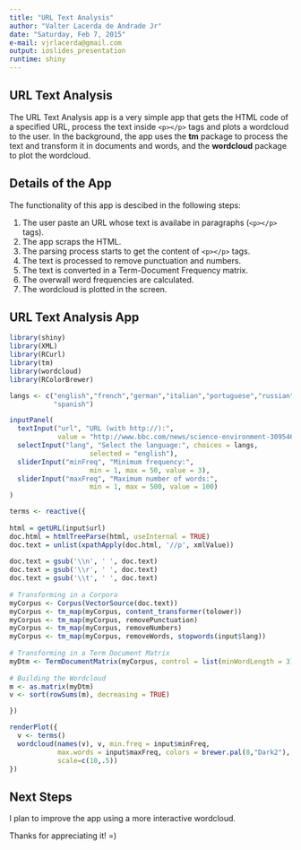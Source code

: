 ```yaml
---
title: "URL Text Analysis"
author: "Valter Lacerda de Andrade Jr"
date: "Saturday, Feb 7, 2015"
e-mail: vjrlacerda@gmail.com
output: ioslides_presentation
runtime: shiny
---
```


## URL Text Analysis

The URL Text Analysis app is a very simple app that gets the HTML code of a specified URL, process the text inside `<p></p>` tags and plots a wordcloud to the user. In the background, the app uses the **tm** package to process the text and transform it in documents and words, and the **wordcloud** package to plot the wordcloud.

## Details of the App

The functionality of this app is descibed in the following steps:

1. The user paste an URL whose text is availabe in paragraphs (``<p></p>`` tags).
2. The app scraps the HTML.
3. The parsing process starts to get the content of ``<p></p>`` tags.
4. The text is processed to remove punctuation and numbers.
5. The text is converted in a Term-Document Frequency matrix.
6. The overwall word frequencies are calculated.
7. The wordcloud is plotted in the screen.

## URL Text Analysis App

```r

library(shiny)
library(XML)
library(RCurl)
library(tm)
library(wordcloud)
library(RColorBrewer)

langs <- c("english","french","german","italian","portuguese","russian",
           "spanish")

inputPanel(
  textInput("url", "URL (with http://):", 
            value = "http://www.bbc.com/news/science-environment-30954673"),
  selectInput("lang", "Select the language:", choices = langs,
                    selected = "english"),
  sliderInput("minFreq", "Minimum frequency:", 
                    min = 1, max = 50, value = 3),
  sliderInput("maxFreq", "Maximum number of words:",
                    min = 1, max = 500, value = 100)
)

terms <- reactive({
  
html = getURL(input$url)
doc.html = htmlTreeParse(html, useInternal = TRUE)
doc.text = unlist(xpathApply(doc.html, '//p', xmlValue))
                
doc.text = gsub('\\n', ' ', doc.text)
doc.text = gsub('\\r', ' ', doc.text)
doc.text = gsub('\\t', ' ', doc.text)
                
# Transforming in a Corpora
myCorpus <- Corpus(VectorSource(doc.text))
myCorpus <- tm_map(myCorpus, content_transformer(tolower))
myCorpus <- tm_map(myCorpus, removePunctuation)
myCorpus <- tm_map(myCorpus, removeNumbers)
myCorpus <- tm_map(myCorpus, removeWords, stopwords(input$lang))
                
# Transforming in a Term Document Matrix
myDtm <- TermDocumentMatrix(myCorpus, control = list(minWordLength = 3))
                
# Building the Wordcloud
m <- as.matrix(myDtm)
v <- sort(rowSums(m), decreasing = TRUE)

})

renderPlot({
  v <- terms()
  wordcloud(names(v), v, min.freq = input$minFreq, 
            max.words = input$maxFreq, colors = brewer.pal(8,"Dark2"),
            scale=c(10,.5))
})

```

## Next Steps

I plan to improve the app using a more interactive wordcloud.

Thanks for appreciating it! =)


